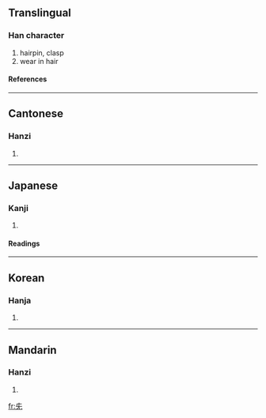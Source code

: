 ==Translingual==
===Han character===
{{Han char|rad=儿|as=02|sn=4|four=|canj=大女山 (KVU), 手竹山 (QHU)}}
# hairpin, clasp
# wear in hair
====References====
{{Han ref|kx=0123.050|dkj=01339|dj=0258.020|hdz=10265.010|uh=5142|ud=20802}}
----
==Cantonese==
===Hanzi===
{{yue-hanzi|jyut=|y=jaam1}}
# {{defn|Cantonese}}
----
==Japanese==
===Kanji===
{{ja-kanji|grade=|rs=儿02}}
# {{defn|Japanese}}
====Readings====
{{ja-readings|on=[[しん]] (shin), [[さん]] (san)|kun=[[かんざし]] (kanzashi)}}
----
==Korean==
===Hanja===
{{ko-hanja|hangeul=잠|rv=jam|mr=cham}}
# {{defn|Korean}}
----
==Mandarin==
===Hanzi===
{{cmn-hanzi|pin=[[zān]] (zan1)|wg=tsan<sup>1</sup>}}
# {{defn|Mandarin}}

[[fr:兂]]